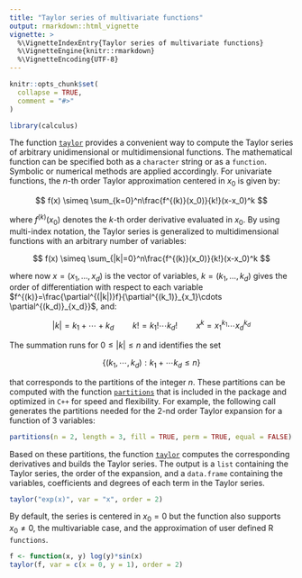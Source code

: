 ```yaml
---
title: "Taylor series of multivariate functions"
output: rmarkdown::html_vignette
vignette: >
  %\VignetteIndexEntry{Taylor series of multivariate functions}
  %\VignetteEngine{knitr::rmarkdown}
  %\VignetteEncoding{UTF-8}
---
```


```r
knitr::opts_chunk$set(
  collapse = TRUE,
  comment = "#>"
)
```

```r
library(calculus)
```

The function [`taylor`](https://calculus.guidotti.dev/reference/taylor.html) provides a convenient way to compute the Taylor series of arbitrary unidimensional or multidimensional functions. The mathematical function can be specified both as a `character` string or as a `function`. Symbolic or numerical methods are applied accordingly. For univariate functions, the $n$-th order Taylor approximation centered in $x_0$ is given by:

$$
f(x) \simeq \sum_{k=0}^n\frac{f^{(k)}(x_0)}{k!}(x-x_0)^k
$$

where $f^{(k)}(x_0)$ denotes the $k$-th order derivative evaluated in $x_0$. By using multi-index notation, the Taylor series is generalized to multidimensional functions with an arbitrary number of variables:

$$
f(x) \simeq \sum_{|k|=0}^n\frac{f^{(k)}(x_0)}{k!}(x-x_0)^k
$$

where now $x=(x_1,\dots,x_d)$ is the vector of variables, $k=(k_1,\dots,k_d)$ gives the order of differentiation with respect to each variable $f^{(k)}=\frac{\partial^{(|k|)}f}{\partial^{(k_1)}_{x_1}\cdots \partial^{(k_d)}_{x_d}}$, and:

$$|k| = k_1+\cdots+k_d \quad\quad k!=k_1!\cdots k_d! \quad\quad x^k=x_1^{k_1}\cdots x_d^{k_d}$$

The summation runs for $0\leq |k|\leq n$ and identifies the set

$$\{(k_1,\cdots,k_d):k_1+\cdots k_d \leq n\}$$

that corresponds to the partitions of the integer $n$. These partitions can be computed with the function [`partitions`](https://calculus.guidotti.dev/reference/partitions.html) that is included in the package and optimized in `C++` for speed and flexibility. For example, the following call generates the partitions needed for the $2$-nd order Taylor expansion for a function of $3$ variables:

```r
partitions(n = 2, length = 3, fill = TRUE, perm = TRUE, equal = FALSE)
```

Based on these partitions, the function [`taylor`](https://calculus.guidotti.dev/reference/taylor.html) computes the corresponding derivatives and builds the Taylor series. The output is a `list` containing the Taylor series, the order of the expansion, and a `data.frame` containing the variables, coefficients and degrees of each term in the Taylor series.

```r
taylor("exp(x)", var = "x", order = 2)
```

By default, the series is centered in $x_0=0$ but the function also supports $x_0\neq 0$, the multivariable case, and the approximation of user defined R `functions`.

```r
f <- function(x, y) log(y)*sin(x)
taylor(f, var = c(x = 0, y = 1), order = 2)
```

